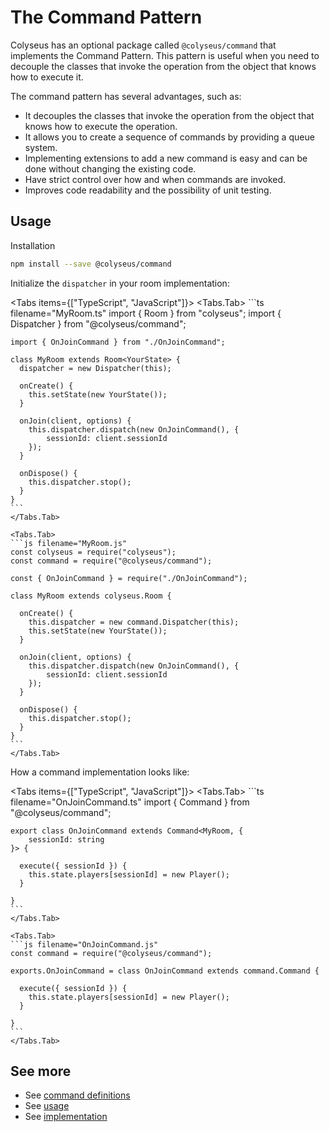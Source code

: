 
# The Command Pattern

Colyseus has an optional package called `@colyseus/command` that implements the Command Pattern. This pattern is useful when you need to decouple the classes that invoke the operation from the object that knows how to execute it.

The command pattern has several advantages, such as:

- It decouples the classes that invoke the operation from the object that knows how to execute the operation.
- It allows you to create a sequence of commands by providing a queue system.
- Implementing extensions to add a new command is easy and can be done without changing the existing code.
- Have strict control over how and when commands are invoked.
- Improves code readability and the possibility of unit testing.

## Usage

Installation

```sh npm2yarn
npm install --save @colyseus/command
```

Initialize the `dispatcher` in your room implementation:

<Tabs items={["TypeScript", "JavaScript"]}>
    <Tabs.Tab>
    ```ts filename="MyRoom.ts"
    import { Room } from "colyseus";
    import { Dispatcher } from "@colyseus/command";

    import { OnJoinCommand } from "./OnJoinCommand";

    class MyRoom extends Room<YourState> {
      dispatcher = new Dispatcher(this);

      onCreate() {
        this.setState(new YourState());
      }

      onJoin(client, options) {
        this.dispatcher.dispatch(new OnJoinCommand(), {
            sessionId: client.sessionId
        });
      }

      onDispose() {
        this.dispatcher.stop();
      }
    }
    ```
    </Tabs.Tab>

    <Tabs.Tab>
    ```js filename="MyRoom.js"
    const colyseus = require("colyseus");
    const command = require("@colyseus/command");

    const { OnJoinCommand } = require("./OnJoinCommand");

    class MyRoom extends colyseus.Room {

      onCreate() {
        this.dispatcher = new command.Dispatcher(this);
        this.setState(new YourState());
      }

      onJoin(client, options) {
        this.dispatcher.dispatch(new OnJoinCommand(), {
            sessionId: client.sessionId
        });
      }

      onDispose() {
        this.dispatcher.stop();
      }
    }
    ```
    </Tabs.Tab>
</Tabs>

How a command implementation looks like:

<Tabs items={["TypeScript", "JavaScript"]}>
    <Tabs.Tab>
    ```ts filename="OnJoinCommand.ts"
    import { Command } from "@colyseus/command";

    export class OnJoinCommand extends Command<MyRoom, {
        sessionId: string
    }> {

      execute({ sessionId }) {
        this.state.players[sessionId] = new Player();
      }

    }
    ```
    </Tabs.Tab>

    <Tabs.Tab>
    ```js filename="OnJoinCommand.js"
    const command = require("@colyseus/command");

    exports.OnJoinCommand = class OnJoinCommand extends command.Command {

      execute({ sessionId }) {
        this.state.players[sessionId] = new Player();
      }

    }
    ```
    </Tabs.Tab>
</Tabs>

## See more

- See [command definitions](https://github.com/colyseus/command/blob/master/test/scenarios/CardGameScenario.ts)
- See [usage](https://github.com/colyseus/command/blob/master/test/Command.test.ts)
- See [implementation](https://github.com/colyseus/command/blob/master/src/index.ts)

